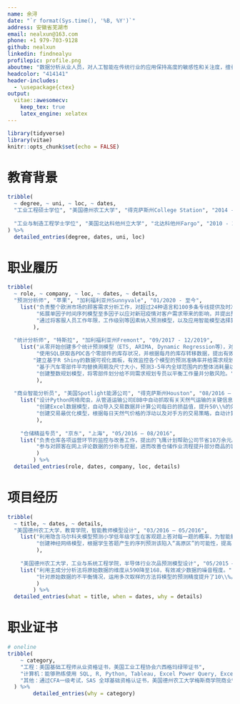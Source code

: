 ```yaml
---
name: 余浔
date: "`r format(Sys.time(), '%B, %Y')`"
address: 安徽省芜湖市
email: nealxun@163.com
phone: +1 979-703-9128
github: nealxun
linkedin: findnealyu
profilepic: profile.png
aboutme: "数据分析从业人员，对人工智能在传统行业的应用保持高度的敏感性和关注度，擅长机器学习，统计建模，能够处理并分析大量繁杂数据，发现其中商业价值并提供决策支持。"
headcolor: "414141"
header-includes:
  - \usepackage{ctex}
output: 
  vitae::awesomecv:
    keep_tex: true
    latex_engine: xelatex
---
```


```r
library(tidyverse)
library(vitae)
knitr::opts_chunk$set(echo = FALSE)
```

# 教育背景

```r
tribble(
  ~ degree, ~ uni, ~ loc, ~ dates,
  "工业工程硕士学位", "美国德州农工大学", "得克萨斯州College Station", "2014 - 2016", 
  
  "工业与制造工程学士学位", "美国北达科他州立大学", "北达科他州Fargo", "2010 - 2013"
) %>% 
  detailed_entries(degree, dates, uni, loc)
```


# 职业履历

```r
tribble(
  ~ role, ~ company, ~ loc, ~ dates, ~ details,
  "预测分析师", "苹果", "加利福利亚州Sunnyvale", "01/2020 - 至今", 
    list("负责整个欧洲市场的顾客需求分析工作，对超过24种语言和100多条专线提供及时准确的预测。",
         "拓展单因子时间序列模型至多因子以应对新冠疫情对客户需求带来的影响，并提出预测之前先分类的概念，提升5\\%的预测准确率。",
         "通过将客服人员工作年限，工作级别等因素纳入预测模型，以及应用智能模型选择算法，显著提升了高阶客户需求的预测准确性大约4\\%。"
        ),
  
  "统计分析师", "特斯拉", "加利福利亚州Fremont", "09/2017 - 12/2019", 
    list("从零开始创建多个统计预测模型（ETS, ARIMA, Dynamic Regression等），对全球超过12,000 个汽车零部件的需求进行Global以及PDC层面的预测，准确率达80%。", 
         "使用SQL获取各PDC各个零部件的库存状况，并根据每月的库存转移数据，提出有效季度库存清算建议。",
        "建立基于R Shiny的数据可视化面板，有效监控各个模型的预测准确率并给需求规划专员提供实时反馈。",
         "基于汽车零部件平均替换周期及尺寸大小，预测3-5年内全球范围内的整体消耗量以帮助仓库规划产能。",
         "创建整数规划模型，将零部件划分给不同需求规划专员以平衡工作量并分散风险。"
         ),
  
  "商业智能分析员", "美国Spotlight能源公司", "得克萨斯州Houston", "08/2016 – 09/2017", 
    list("设计Python网络爬虫，从管道运输公司EBB中自动抓取有关天然气运输的关键信息，每年节约人力成本\\$15K。", 
         "创建Excel数据模型，自动导入交易数据并计算公司每日的损益值，提升50\\%的效率。",
         "创建交易最优化模型，根据每日天然气价格的浮动以及对手方的交易策略，自动计算出各条运输路径的利润。"
         ),
  
    "仓储精益专员", "京东", "上海", "05/2016 – 08/2016", 
    list("负责仓库各项运营环节的监控与改善工作，提出的飞鹰计划帮助公司节省10万余元。", 
         "参与对顾客在网上评论数据的分析与挖掘，进而改善仓储作业流程提升部分商品的客户满意度2\\%。"
         )
        ) %>% 
  detailed_entries(role, dates, company, loc, details)
```

\newpage
# 项目经历

```r
tribble(
  ~ title, ~ dates, ~ details,
  "美国德州农工大学，教育学院，智能教师模型设计", "03/2016 – 05/2016", 
    list("利用隐含马尔科夫模型预测小学低年级学生在客观题上答对每一题的概率，为智能教师的创立提供理论基础。",
         "创建神经网络模型，根据学生答题产生的序列预测该陷入“高原区”的可能性，提高recall 50\\%，precision 10\\%。"
         ),
  
    "美国德州农工大学，工业与系统工程学院，半导体行业次品预测模型设计", "05/2015 – 08/2015", 
    list("利用主成分分析法将原始数据的维度从590降至168，有效减少数据的噪音程度。",
         "针对原始数据的不平衡情况，运用多次取样的方法将模型的预测精度提升了10\\%。"
         )
        ) %>% 
  detailed_entries(what = title, when = dates, why = details)
```


# 职业证书

```r
# oneline
tribble(
    ~ category,
    "工程：美国基础工程师从业资格证书，美国工业工程协会六西格玛绿带证书",
    "计算机：能够熟练使用 SQL, R, Python, Tableau, Excel Power Query, Excel Power Pivot",
    "其他：通过CFA一级考试，SAS 全球基础资格认证书，美国德州农工大学梅斯商学院商业管理证书"
  ) %>%
        detailed_entries(why = category)

```
